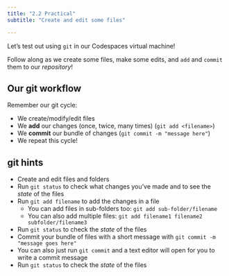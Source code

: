 ```yaml
---
title: "2.2 Practical"
subtitle: "Create and edit some files"

---
```



Let's test out using `git` in our Codespaces virtual machine!

Follow along as we create some files, make some edits, and `add` and `commit` them to our *repository*!

## Our git workflow

Remember our git cycle:

- We create/modify/edit files
- We **add** our changes (once, twice, many times) (`git add <filename>`)
- We **commit** our bundle of changes (`git commit -m "message here"`)
- We repeat this cycle!

::: {.callout-tip collapse="true"}
## git hints

- Create and edit files and folders
- Run `git status` to check what changes you've made and to see the *state* of the files
- Run `git add filename` to add the changes in a file
    - You can add files in sub-folders too: `git add sub-folder/filename`
    - You can also add multiple files: `git add filename1 filename2 subfolder/filename3`
- Run `git status` to check the *state* of the files
- Commit your bundle of files with a short message with `git commit -m "message goes here"`
- You can also just run `git commit` and a text editor will open for you to write a commit message
- Run `git status` to check the *state* of the files
:::